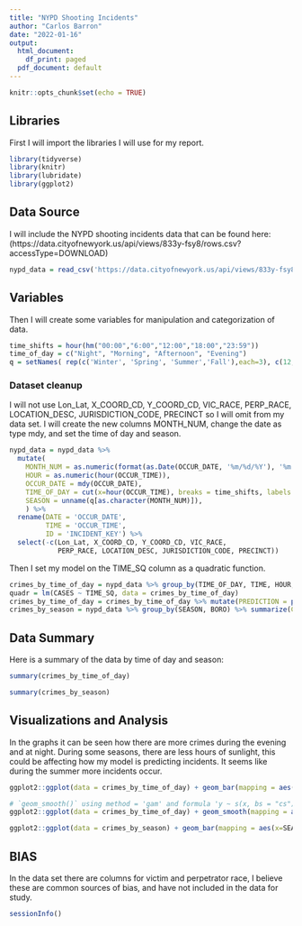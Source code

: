 ```yaml
---
title: "NYPD Shooting Incidents"
author: "Carlos Barron"
date: "2022-01-16"
output:
  html_document:
    df_print: paged
  pdf_document: default
---
```


```r
knitr::opts_chunk$set(echo = TRUE)
```

## Libraries
First I will import the libraries I will use for my report.
```r
library(tidyverse)
library(knitr)
library(lubridate)
library(ggplot2)
```



## Data Source
I will include the NYPD shooting incidents data that can be found here: (https://data.cityofnewyork.us/api/views/833y-fsy8/rows.csv?accessType=DOWNLOAD)
```r
nypd_data = read_csv('https://data.cityofnewyork.us/api/views/833y-fsy8/rows.csv?accessType=DOWNLOAD')
```

##  Variables
Then I will create some variables for manipulation and categorization of data.
```r
time_shifts = hour(hm("00:00","6:00","12:00","18:00","23:59"))
time_of_day = c("Night", "Morning", "Afternoon", "Evening")
q = setNames( rep(c('Winter', 'Spring', 'Summer','Fall'),each=3), c(12,1:11))
```

### Dataset cleanup
I will not use Lon_Lat, X_COORD_CD, Y_COORD_CD, VIC_RACE, PERP_RACE, LOCATION_DESC, JURISDICTION_CODE, PRECINCT so I will omit from my data set. I will create the new columns MONTH_NUM, change the date as type mdy, and set the time of day and season.

```r
nypd_data = nypd_data %>%
  mutate(
    MONTH_NUM = as.numeric(format(as.Date(OCCUR_DATE, '%m/%d/%Y'), '%m')),
    HOUR = as.numeric(hour(OCCUR_TIME)),
    OCCUR_DATE = mdy(OCCUR_DATE),
    TIME_OF_DAY = cut(x=hour(OCCUR_TIME), breaks = time_shifts, labels = time_of_day, include.lowest=TRUE),
    SEASON = unname(q[as.character(MONTH_NUM)]),
    ) %>%
  rename(DATE = 'OCCUR_DATE',
         TIME = 'OCCUR_TIME',
         ID = 'INCIDENT_KEY') %>%
  select(-c(Lon_Lat, X_COORD_CD, Y_COORD_CD, VIC_RACE, 
            PERP_RACE, LOCATION_DESC, JURISDICTION_CODE, PRECINCT))
```
Then I set my model on the TIME_SQ column as a quadratic function.
```r
crimes_by_time_of_day = nypd_data %>% group_by(TIME_OF_DAY, TIME, HOUR, BORO, SEASON) %>% summarize(CASES = sum(Latitude/Latitude), MURDERS = sum(STATISTICAL_MURDER_FLAG), TIME_SQ = (((HOUR-11)^2)/8)+2) %>% select(TIME_OF_DAY, TIME, BORO, CASES, MURDERS, TIME_SQ, HOUR, SEASON)  %>% ungroup()
quadr = lm(CASES ~ TIME_SQ, data = crimes_by_time_of_day)
crimes_by_time_of_day = crimes_by_time_of_day %>% mutate(PREDICTION = predict(quadr))
crimes_by_season = nypd_data %>% group_by(SEASON, BORO) %>% summarize(CASES = sum(Latitude/Latitude), MURDERS = sum(STATISTICAL_MURDER_FLAG)) %>% select(SEASON,BORO, CASES, MURDERS) %>% ungroup()
```
## Data Summary
Here is a summary of the data by time of day and season:
```r
summary(crimes_by_time_of_day)
```

```r
summary(crimes_by_season)
```
## Visualizations and Analysis
In the graphs it can be seen how there are more crimes during the evening and at night. During some seasons, there are less hours of sunlight, this could be affecting how my model is predicting incidents. It seems like during the summer more incidents occur.

```r
ggplot2::ggplot(data = crimes_by_time_of_day) + geom_bar(mapping = aes(x=TIME_OF_DAY, y=MURDERS, fill=BORO), stat='identity')
```

```r
# `geom_smooth()` using method = 'gam' and formula 'y ~ s(x, bs = "cs")'
ggplot2::ggplot(data = crimes_by_time_of_day) + geom_smooth(mapping = aes(x=HOUR, y=CASES)) + geom_point(aes(x=HOUR, y=PREDICTION), color='red') +facet_wrap(~ SEASON)
```

```r
ggplot2::ggplot(data = crimes_by_season) + geom_bar(mapping = aes(x=SEASON, y=MURDERS, fill=BORO), stat='identity')
```

## BIAS
In the data set there are columns for victim and perpetrator race, I believe these are common sources of bias, and have not included in the data for study.
```r
sessionInfo()
```